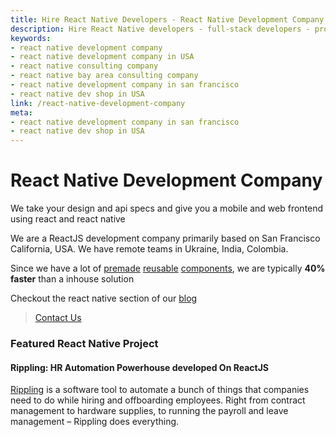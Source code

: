 ```yaml
---
title: Hire React Native Developers - React Native Development Company
description: Hire React Native developers - full-stack developers - prominent to craft custom React native apps at Codebrahma. We only implement what's best for your product.
keywords:
- react native development company
- react native development company in USA
- react native consulting company
- react native bay area consulting company
- react native development company in san francisco
- react native dev shop in USA
link: /react-native-development-company
meta:
- react native development company in san francisco
- react native dev shop in USA
---
```


# React Native Development Company

We take your design and api specs and give you a mobile and 
web frontend using react and react native

We are a ReactJS development company primarily 
based on San Francisco California, USA.
We have remote teams in Ukraine, India, Colombia.

Since we have a lot of 
[premade](https://github.com/Codebrahma/React-Native-Restaurant-App)
[reusable](https://github.com/Codebrahma/react-lite-ui/) 
[components](https://github.com/Codebrahma/cb-react-forms),
we are typically **40% faster** than a inhouse solution

Checkout the react native section of our [blog](/category/react-native)

> [Contact Us](/contact)

### Featured React Native Project

#### Rippling: HR Automation Powerhouse developed On ReactJS
[Rippling](/rippling) is a software tool to automate a bunch of things that companies need to do while hiring and offboarding employees. Right from contract management to hardware supplies, to running the payroll and leave management – Rippling does everything.
